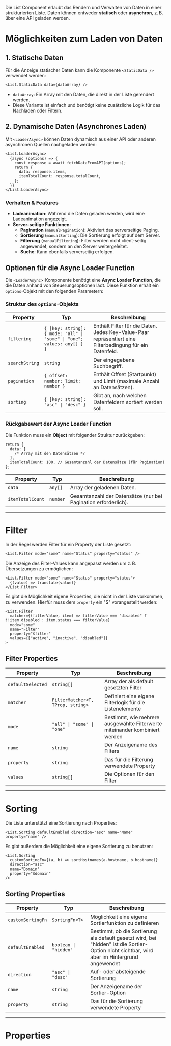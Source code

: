 Die List Component erlaubt das Rendern und Verwalten von Daten in einer
strukturierten Liste. Daten können entweder **statisch** oder **asynchron**,
z. B. über eine API geladen werden.

# Möglichkeiten zum Laden von Daten

## 1. Statische Daten

Für die Anzeige statischer Daten kann die Komponente `<StaticData />` verwendet
werden:

```tsx
<List.StaticData data={dataArray} />
```

- `dataArray`: Ein Array mit den Daten, die direkt in der Liste gerendert
  werden.
- Diese Variante ist einfach und benötigt keine zusätzliche Logik für das
  Nachladen oder Filtern.

## 2. Dynamische Daten (Asynchrones Laden)

Mit `<LoaderAsync>` können Daten dynamisch aus einer API oder anderen
asynchronen Quellen nachgeladen werden:

```tsx
<List.LoaderAsync>
  {async (options) => {
    const response = await fetchDataFromAPI(options);
    return {
      data: response.items,
      itemTotalCount: response.totalCount,
    };
  }}
</List.LoaderAsync>
```

### Verhalten & Features

- **Ladeanimation**: Während die Daten geladen werden, wird eine Ladeanimation
  angezeigt.
- **Server-seitige Funktionen**:
  - **Pagination** (`manualPagination`): Aktiviert das serverseitige Paging.
  - **Sortierung** (`manualSorting`): Die Sortierung erfolgt auf dem Server.
  - **Filterung** (`manualFiltering`): Filter werden nicht client-seitig
    angewendet, sondern an den Server weitergeleitet.
  - **Suche**: Kann ebenfalls serverseitig erfolgen.

## Optionen für die Async Loader Function

Die `<LoaderAsync>`-Komponente benötigt eine **Async Loader Function**, die die
Daten anhand von Steuerungsoptionen lädt. Diese Funktion erhält ein
`options`-Objekt mit den folgenden Parametern:

### Struktur des `options`-Objekts

| Property       | Typ                                                                    | Beschreibung                                                                                             |
| -------------- | ---------------------------------------------------------------------- | -------------------------------------------------------------------------------------------------------- |
| `filtering`    | `{ [key: string]: { mode: "all" \| "some" \| "one"; values: any[] } }` | Enthält Filter für die Daten. Jedes Key-Value-Paar repräsentiert eine Filterbedingung für ein Datenfeld. |
| `searchString` | `string`                                                               | Der eingegebene Suchbegriff.                                                                             |
| `pagination`   | `{ offset: number; limit: number }`                                    | Enthält Offset (Startpunkt) und Limit (maximale Anzahl an Datensätzen).                                  |
| `sorting`      | `{ [key: string]: "asc" \| "desc" }`                                   | Gibt an, nach welchen Datenfeldern sortiert werden soll.                                                 |

### Rückgabewert der Async Loader Function

Die Funktion muss ein **Object** mit folgender Struktur zurückgeben:

```tsx
return {
  data: [
    /* Array mit den Datensätzen */
  ],
  itemTotalCount: 100, // Gesamtanzahl der Datensätze (für Pagination)
};
```

| Property         | Typ      | Beschreibung                                                   |
| ---------------- | -------- | -------------------------------------------------------------- |
| `data`           | `any[]`  | Array der geladenen Daten.                                     |
| `itemTotalCount` | `number` | Gesamtanzahl der Datensätze (nur bei Pagination erforderlich). |

---

# Filter

In der Regel werden Filter für ein Property der Liste gesetzt:

```tsx
<List.Filter mode="some" name="Status" property="status" />
```

Die Anzeige des Filter-Values kann angepasst werden um z. B. Übersetzungen zu
ermöglichen:

```tsx
<List.Filter mode="some" name="Status" property="status">
  {(value) => translate(value)}
</List.Filter>
```

Es gibt die Möglichkeit eigene Properties, die nicht in der Liste vorkommen, zu
verwenden. Hierfür muss dem `property` ein "$" vorangestellt werden:

```tsx
<List.Filter
  matcher={(filterValue, item) => filterValue === "disabled" ? !!item.disabled : item.status === filterValue}
  mode="some"
  name="Filter"
  property="$filter"
  values={["active", "inactive", "disabled"]}
>
```

## Filter Properties

| Property          | Typ                               | Beschreibung                                                                |
| ----------------- | --------------------------------- | --------------------------------------------------------------------------- |
| `defaultSelected` | `string[]`                        | Array der als default gesetzten Filter                                      |
| `matcher`         | `FilterMatcher<T, TProp, string>` | Definiert eine eigene Filterlogik für die Listenelemente                    |
| `mode`            | `"all" \| "some" \| "one"`        | Bestimmt, wie mehrere ausgewählte Filterwerte miteinander kombiniert werden |
| `name`            | `string`                          | Der Anzeigename des Filters                                                 |
| `property`        | `string`                          | Das für die Filterung verwendete Property                                   |
| `values`          | `string[]`                        | Die Optionen für den Filter                                                 |

---

# Sorting

Die Liste unterstützt eine Sortierung nach Properties:

```tsx
<List.Sorting defaultEnabled direction="asc" name="Name" property="name" />
```

Es gibt außerdem die Möglichkeit eine eigene Sortierung zu benutzen:

```tsx
<List.Sorting
  customSortingFn={(a, b) => sortHostnames(a.hostname, b.hostname)}
  direction="asc"
  name="Domain"
  property="$domain"
/>
```

## Sorting Properties

| Property          | Typ                   | Beschreibung                                                                                                                                  |
| ----------------- | --------------------- | --------------------------------------------------------------------------------------------------------------------------------------------- |
| `customSortingFn` | `SortingFn<T>`        | Möglichkeit eine eigene Sortierfunktion zu definieren                                                                                         |
| `defaultEnabled`  | `boolean \| "hidden"` | Bestimmt, ob die Sortierung als default gesetzt wird, bei "hidden" ist die Sortier-Option nicht sichtbar, wird aber im Hintergrund angewendet |
| `direction`       | `"asc" \| "desc"`     | Auf- oder absteigende Sortierung                                                                                                              |
| `name`            | `string`              | Der Anzeigename der Sortier-Option                                                                                                            |
| `property`        | `string`              | Das für die Sortierung verwendete Property                                                                                                    |

---

# Properties

<PropertiesTables />
